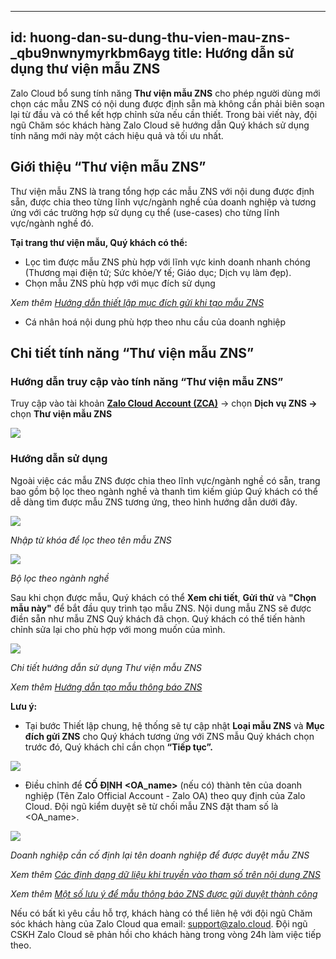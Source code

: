 
---
id: huong-dan-su-dung-thu-vien-mau-zns-_qbu9nwnymyrkbm6ayg
title: Hướng dẫn sử dụng thư viện mẫu ZNS 
---
Zalo Cloud bổ sung tính năng **Thư viện mẫu ZNS** cho phép người dùng mới chọn các mẫu ZNS có nội dung được định sẵn mà không cần phải biên soạn lại từ đầu và có thể kết hợp chỉnh sửa nếu cần thiết. Trong bài viết này, đội ngũ Chăm sóc khách hàng Zalo Cloud sẽ hướng dẫn Quý khách sử dụng tính năng mới này một cách hiệu quả và tối ưu nhất.

Giới thiệu “Thư viện mẫu ZNS” 
------------------------------

Thư viện mẫu ZNS là trang tổng hợp các mẫu ZNS với nội dung được định sẵn, được chia theo từng lĩnh vực/ngành nghề của doanh nghiệp và tương ứng với các trường hợp sử dụng cụ thể (use-cases) cho từng lĩnh vực/ngành nghề đó.

**Tại trang thư viện mẫu, Quý khách có thể:**

*   Lọc tìm được mẫu ZNS phù hợp với lĩnh vực kinh doanh nhanh chóng (Thương mại điện tử; Sức khỏe/Y tế; Giáo dục; Dịch vụ làm đẹp).
*   Chọn mẫu ZNS phù hợp với mục đích sử dụng

_Xem thêm_ [_Hướng dẫn thiết lập mục đích gửi khi tạo mẫu ZNS_](https://zalo.cloud/blog/thiet-lap-muc-dich-gui-khi-tao-mau-zns/erug88djjgrd9r7zzj)

*   Cá nhân hoá nội dung phù hợp theo nhu cầu của doanh nghiệp

Chi tiết tính năng “Thư viện mẫu ZNS”
-------------------------------------

### Hướng dẫn truy cập vào tính năng “Thư viện mẫu ZNS”

Truy cập vào tài khoản [**Zalo Cloud Account (ZCA)**](https://account.zalo.cloud/) → chọn **Dịch vụ ZNS →** chọn **Thư viện mẫu ZNS**

![](https://stc-oa.zdn.vn/uploads/91fc280d6a3f51e75531badede6320bf.png)

### Hướng dẫn sử dụng  

Ngoài việc các mẫu ZNS được chia theo lĩnh vực/ngành nghề có sẵn, trang bao gồm bộ lọc theo ngành nghề và thanh tìm kiếm giúp Quý khách có thể dễ dàng tìm được mẫu ZNS tương ứng, theo hình hướng dẫn dưới đây. 

![](https://stc-oa.zdn.vn/uploads/0e20431a7493426300b4f17bc22f4651.png)

_Nhập từ khóa để lọc theo tên mẫu ZNS_

![](https://stc-oa.zdn.vn/uploads/e76ceeb916d790636b1c7403f3f4fef2.png)

_Bộ lọc theo ngành nghề_

Sau khi chọn được mẫu, Quý khách có thể **Xem chi tiết**, **Gửi thử** và **"Chọn mẫu này"** để bắt đầu quy trình tạo mẫu ZNS. Nội dung mẫu ZNS sẽ được điền sẵn như mẫu ZNS Quý khách đã chọn. Quý khách có thể tiến hành chỉnh sửa lại cho phù hợp với mong muốn của mình.

![](https://stc-oa.zdn.vn/uploads/b4d624e7df4c55b763a1d8eafc0efe96.png)

_Chi tiết hướng dẫn sử dụng Thư viện mẫu ZNS_

_Xem thêm_ [_Hướng dẫn tạo mẫu thông báo ZNS_](https://zalo.cloud/blog/huong-dan-tao-mau-thong-bao-zns/aeubd8edy4g6bggevv)

**Lưu ý:**

*   Tại bước Thiết lập chung, hệ thống sẽ tự cập nhật **Loại mẫu ZNS** và **Mục đích gửi ZNS** cho Quý khách tương ứng với ZNS mẫu Quý khách chọn trước đó, Quý khách chỉ cần chọn **“Tiếp tục”.**

![](https://stc-oa.zdn.vn/uploads/e224eae9a01406f68af314f9ee3d2880.png)

*   Điều chỉnh để **CỐ ĐỊNH** **<OA\_name>** (nếu có) thành tên của doanh nghiệp (Tên Zalo Official Account - Zalo OA) theo quy định của Zalo Cloud. Đội ngũ kiểm duyệt sẽ từ chối mẫu ZNS đặt tham số là <OA\_name>.

![](https://stc-oa.zdn.vn/uploads/ffbddb522a2924537029bd5e273d9adc.png)

_Doanh nghiệp cần cố định lại tên doanh nghiệp để được duyệt mẫu ZNS_

_Xem thêm_ [_Các định dạng dữ liệu khi truyền vào tham số trên nội dung ZNS_](https://zalo.cloud/blog/cac-dinh-dang-du-lieu-khi-truyen-vao-tham-so-tren-noi-dung-zns/9gubbkay4yyrng86a)

_Xem thêm_ [_Một số lưu ý để mẫu thông báo ZNS được gửi duyệt thành công_](https://zalo.cloud/blog/mot-so-luu-y-de-mau-thong-bao-zns-duoc-gui-duyet-thanh-cong/z4ub7adrjpmmm9ep4)

Nếu có bất kì yêu cầu hỗ trợ, khách hàng có thể liên hệ với đội ngũ Chăm sóc khách hàng của Zalo Cloud qua email: [support@zalo.cloud](mailto:support@zalo.cloud). Đội ngũ CSKH Zalo Cloud sẽ phản hồi cho khách hàng trong vòng 24h làm việc tiếp theo.

